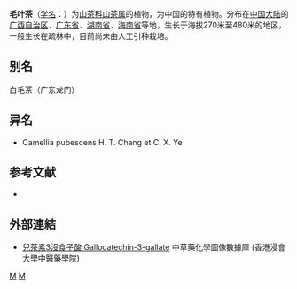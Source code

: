 {{Speciesbox 
| taxon = Camellia ptilophylla
| authority =  [[张宏达|H. T. Chang]]
}}

'''毛叶茶'''（[[学名|学名]]：{{lang|la|''Camellia ptilophylla''}}）为[[山茶科|山茶科]][[山茶属|山茶属]]的植物，为中国的特有植物。分布在[[中国大陆|中国大陆]]的 [[广西自治区|广西自治区]]、[[广东省|广东省]]、[[湖南省|湖南省]]、[[海南省|海南省]]等地，生长于海拔270米至480米的地区，一般生长在疏林中，目前尚未由人工引种栽培。

== 别名 ==
白毛茶（广东龙门）

== 异名 ==
* Camellia pubescens H. T. Chang et C. X. Ye

== 参考文献 ==
<div class="references-small">
* {{cite web| url =http://www.bioinfo.cn/db05/KmzwSpecies.php?action=view&id=22257| title =毛叶茶| work =《中国高等植物数据库全库》| publisher =中国科学院微生物研究所| author =昆明植物研究所| accessdate =2009-02-25| deadurl =yes| archiveurl =https://web.archive.org/web/20160305065110/http://www.bioinfo.cn/db05/KmzwSpecies.php?action=view&id=22257| archivedate =2016-03-05}}
</div>

==外部連結==
* [http://libproject.hkbu.edu.hk/was40/detail?channelid=22253&lang=cht&searchword=code=P00433 兒茶素3沒食子酸 Gallocatechin-3-gallate] {{Wayback|url=http://libproject.hkbu.edu.hk/was40/detail?channelid=22253&lang=cht&searchword=code=P00433 |date=20150528115031 }} 中草藥化學圖像數據庫 (香港浸會大學中醫藥學院) {{zh}}{{en}}
{{Taxonbar|from=Q11126720}}

[[Category:山茶属|M]]
[[Category:中國特有植物|M]]